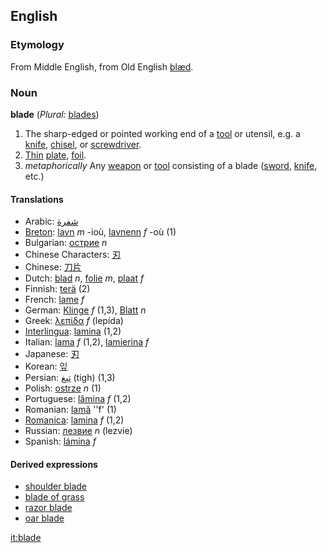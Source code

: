 ==English==
===Etymology===
From Middle English, from Old English [[blæd]].
===Noun===
'''blade''' (''Plural:'' [[blades]])

#The sharp-edged or pointed working end of a [[tool]] or utensil, e.g. a [[knife]], [[chisel]], or [[screwdriver]].
#[[thin|Thin]] [[plate]], [[foil]].
#''metaphorically'' Any [[weapon]] or [[tool]] consisting of a blade ([[sword]], [[knife]], etc.)

====Translations====
*Arabic: [[شفرة]]
*[[Breton]]: [[lavn]] ''m'' -ioù, [[lavnenn]] ''f'' -où (1)
*Bulgarian: [[острие]] ''n''
*Chinese Characters: [[刃]]
*Chinese: [[刀片]]
*Dutch: [[blad]] ''n'', [[folie]] ''m'', [[plaat]] ''f''
*Finnish: [[terä]] (2)
*French: [[lame]] ''f''
*German: [[Klinge]] ''f'' (1,3), [[Blatt]] ''n''
*Greek: [[λεπίδα]] ''f'' (lepída)
*[[Interlingua]]: [[lamina]] (1,2)
*Italian: [[lama]] ''f'' (1,2), [[lamierina]] ''f''
*Japanese: [[刃]]
*Korean: [[잎]]
*Persian: [[تیغ]] (tigh) (1,3)
*Polish: [[ostrze]] ''n'' (1)
*Portuguese: [[lâmina]] ''f'' (1,2)
*Romanian: [[lamă]] ''f' (1)
*[[Romanica]]: [[lamina]] ''f'' (1,2)
*Russian: [[лезвие]] ''n'' (lezvie)
*Spanish: [[lámina]] ''f''

====Derived expressions====
*[[shoulder blade]]
*[[blade of grass]]
*[[razor blade]]
*[[oar blade]]

[[it:blade]]
